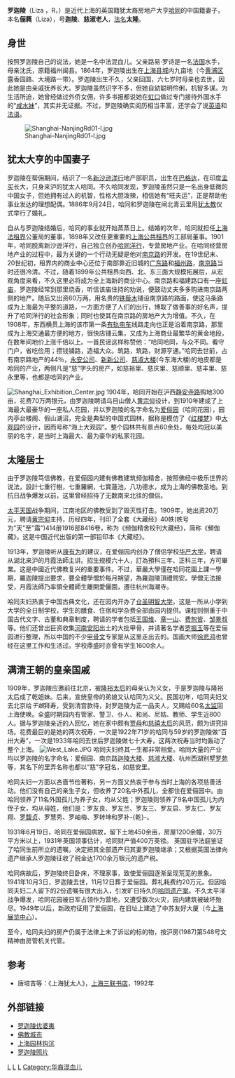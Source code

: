 '''罗迦陵'''（Liza ，R，{{bd|1864年|3月28日|1941年|10月3日|catIdx=L}}）是近代上海的英国籍犹太裔房地产大亨[[哈同|哈同]]的中国籍妻子，本名'''俪蕤'''（Liza），号'''迦陵'''、'''慈淑老人'''，[[法名|法名]]'''太隆'''。

== 身世 ==

按照罗迦陵自己的说法，她是一名中法混血儿。父亲路易·罗诗是一名[[法国|法国]]水手，母亲沈氏，原籍福州闽县。1864年，罗迦陵出生在[[上海县城|上海县城]]内九亩地（今[[黄浦区|黄浦区]]露香园路、大境路一带）。罗迦陵出生不久，父亲回国，六七岁时母亲也去世，因此她是由亲戚抚养长大。罗迦陵虽然识字不多，但她自幼聪明伶俐，机智多谋。为生活所迫，她曾经做过外侨女佣，许多书报都说她在[[虹口|虹口]]做过专门接待外国水手的“[[咸水妹|咸水妹]]”，其实并无证据。不过，罗迦陵确实阅历相当丰富，还学会了说[[英语|英语]]和[[法语|法语]]。

[[File:Shanghai-NanjingRd01-l.jpg|thumb]]

== 犹太大亨的中国妻子 ==
罗迦陵在帮佣期间，结识了一名[[新沙逊洋行|新沙逊洋行]]地产部职员，出生在[[巴格达|巴格达]]，在印度[[孟买|孟买]]长大，只身来沪的犹太人哈同。不久哈同发现，罗迦陵虽然只是一名出身低微的中国女子，但她拥有过人的机智，性格大胆泼辣，相信她有“旺夫运”，正是帮助他事业发达的理想配偶。1886年9月24日，哈同和罗迦陵在闸北青云里用[[犹太教|犹太教]]仪式举行了婚礼。

自从与罗迦陵结婚后，哈同的事业就开始蒸蒸日上。结婚的次年，哈同就担任[[上海法租界|上海法租界]]公董局的董事，1898年又改任更重要的[[上海公共租界|上海公共租界]]的工部局董事。1901年，哈同脱离新沙逊洋行，自己独立创办[[哈同洋行|哈同洋行]]，专营房地产业。在哈同经营房地产业的过程中，最为关键的一个行动无疑是他对[[南京路|南京路]]的开发。在19世纪末、20世纪初，租界内的商业中心还位于南部靠近旧城的[[广东路|广东路]]和[[福州路|福州路]]，[[南京路|南京路]]当时还很冷清。不过，随着1899年公共租界向西、北、东三面大规模拓展后，从宏观角度来看，不久这里必将成为全上海新的商业中心。南京路和福建路口有一座[[虹庙|虹庙]]，罗迦陵经常到那里烧香，听信该庙住持的劝说，便鼓动丈夫多多购进南京路两侧的地产。随后又出资60万两，用名贵的[[铁藜木|铁藜木]]铺设南京路的路面，使这马条路成为上海最为平整的道路，一方面方便了人们的出行，博取了做善事的好名声，提升了哈同洋行的社会形象；同时也使其在南京路的房地产大为增值。不久，在1908年，东西横贯上海的该市第一条[[有轨电车|有轨电车]]线路走向也正是沿着南京路，那里成为上海交通最方便的地方，很快店铺云集，又成为上海商业最繁华的黄金地段，在数年间地价上涨千倍以上。一首民谣这样称赞他：“哈同哈同，与众不同。看守门户，省吃俭用；攒钱铺路，造福大众。筑路，筑路，财源亨通。”哈同去世前，占有南京路地产的44％，[[永安公司|永安公司]]、[[新新公司|新新公司]]、[[慈淑大楼|慈淑大楼]](今东海大楼)的地皮都是哈同的产业，两侧凡是“慈”字头的房产，如慈裕里、慈庆里、慈顺里、慈丰里、慈永里等，也都是哈同的产业。

[[File:Shanghai_Exhibition_Center.jpg|left]]
1904年，哈同开始在沪西[[静安寺路|静安寺路]]购地300亩，花费70万两银元，由罗迦陵聘请乌目山僧人[[黄宗仰|黄宗仰]]设计，到1910年建成了上海最大最豪华的一座私人花园，并以罗迦陵的名字命名为[[爱俪园|爱俪园]]（哈同花园），园内亭台楼阁、假山湖沼，完全是典型的中国式园林，据称是模仿了《[[红楼梦|红楼梦]]》中[[大观园|大观园]]的设计，因而号称“海上大观园”。整个园林共有景点60余处，每处均冠以美丽的名字，是当时上海最大、最为豪华的私家花园。

== 太隆居士 ==

由于罗迦陵笃信佛教，在爱俪园内建有佛教建筑频伽精舍，按照佛经中极乐世界的说法，設計七重行樹，七重羅網，七寶蓮池，八功德水，成为上海的佛教圣地。到抗日战争爆发以前，这里曾经招待了无数南来北往的僧侣。

[[太平天国|太平天国]]战争期间，江南地区的佛教受到了毁灭性打击。1909年，她出资20万元，聘请[[黄宗仰|黄宗仰]]主持，历经四年，刊印了全套《大藏经》40帙(帙号为"天"至"霜")414册1916部8416卷，称为《频伽精舍校刊大藏经》，简称《頻伽藏》。这是中国近代出版的第一部铅印本《大藏经》。

1913年，罗迦陵听从[[康有为|康有为]]的建议，在爱俪园内创办了僧侣学校[[华严大学|华严大学]]，聘请从湖北来沪的月霞法師主讲。招生规模六十人，訂為預科三年、正科三年，方可畢業。这是中國近代佛教复兴的重要事件。不过，華嚴大學僅在哈同花園上課一學期，羅迦陵提出要求，要全體學僧於每月朔望，為羅迦陵頂禮問安。學僧无法接受，月霞法師乃率領全體師生離開愛儷園，遷往杭州海潮寺。

哈同夫妇热衷于中国古典文化，还在园内开办了[[仓圣明智大学|仓圣明智大学]]，这是一所从小学到大学的全日制学校，学生的膳食、住宿和学杂费全部由园内提供。课程则侧重于中国古代文字、古董和典章制度，聘请的学者包括[[王国维|王国维]]、[[章一山|章一山]]、[[费恕皆|费恕皆]]、[[邹景叔|邹景叔]]等。他们还曾出巨资收集[[河南|河南]][[安阳|安阳]]出土的大批甲骨，并请著名学者[[罗振玉|罗振玉]]等在爱俪园进行整理，所以中国的不少[[甲骨文|甲骨文]]专家是从这里走出去的。国画大师[[徐悲鸿|徐悲鸿]]也曾经在这里工作和生活过。学校鼎盛时亦曾有学生1600余人。

== 满清王朝的皇亲国戚 ==

1909年，罗迦陵应邀前往北京，被[[隆裕太后|隆裕太后]]的母亲认为义女，于是罗迦陵与隆裕太后成了乾姐妹。后来，宣统皇帝的弟媳又认哈同为义父。民国初年，哈同夫妇又去北京给''干娘''拜寿，受到清宫款待，封罗迦陵为正一品夫人，又赐给60名[[太监|太监]]回上海使唤。全盛时期园内有管家、警卫、仆人、和尚、尼姑、教师、学生近800人。据与罗迦陵亲近的人回忆，她在家中颇有[[贾母|贾母]]和[[慈禧太后|慈禧太后]]的风范，颇为讲究排场。花费最巨的是她的两次祝寿，一次是1922年71岁的哈同与59岁的罗迦陵做“百卅大寿”，一次是1933年哈同去世后罗迦陵做七十大寿，这两次祝寿当时均轰动了整个上海。
[[File:West_Lake.JPG|thumb]]
哈同夫妇终其一生都非常相爱。哈同大量的产业均以罗迦陵的名字命名：爱俪园、南京路[[迦陵大楼|迦陵大楼]]、[[慈淑大楼|慈淑大楼]]、杭州西湖别墅[[罗苑|罗苑]]等，其名下的里弄名称也都以“慈”字冠名，如慈安里。

哈同夫妇一方面以吝啬节俭著称，另一方面又热衷于参与当时上海的各项慈善活动。他们没有自己的亲生子女，但收养了20名中外孤儿，全都住在爱俪园中。由哈同领养了11名外国孤儿为养子女，均从父姓；罗迦陵则领养了9名中国孤儿为内侄子女，均从母姓，他们是：罗友良、罗友兰、罗友三、罗友启、罗友仁、罗友翔、[[罗馥贞|罗馥贞]]、罗慧秀、罗岫梅、罗转坤和罗补-{乾}-。

1931年6月19日，哈同在爱俪园病故，留下土地450余亩，房屋1200余幢，30万平方米以上，1931年英国领事估计，哈同财产值400万英镑。<!-- 高达一亿七千二百万元的巨额遗产。 -->英国驻华法庭鉴证了哈同生前所立的遗嘱，决定把其全部遗产归其妻罗迦陵继承；又根据英国法律向遗产继承人罗迦陵征收了税金达1700余万银元的遗产税。

哈同病故后，罗迦陵终日卧床，不理家事，致使爱俪园逐渐呈现荒芜的景象。1941年10月3日，罗迦陵去世，11月12日葬于爱俪园。葬礼耗费约20万元。但因哈同夫妇二人留下的2份遗嘱有很大出入，引发旷日持久的[[哈同遗产案|哈同遗产案]]。不久太平洋战争爆发，哈同花园被日军占领作为营地，又遭受数次火灾，园内建筑被破坏殆尽。1949年以后，新政府征用了爱俪园，在旧址上建造了中苏友好大厦（今[[上海展览中心|上海展览中心]]）。
 
至今，哈同夫妇的房产仍属于法律上未了诉讼的标的物，按沪房(1987)第548号文精神由房管机关代管。

== 参考 ==
*唐培吉等：《上海犹太人》，[[上海三联书店|上海三联书店]]，1992年

== 外部链接 ==
*[http://www.foyin.com/Renwu/Print.asp?ArticleID=67918 罗迦陵优婆夷]{{dead link|date=2018年1月 |bot=InternetArchiveBot |fix-attempted=yes }}
*[https://web.archive.org/web/20050422123830/http://www.buddhismcity.net/master/details/259/ 佛教城市]
*[http://www.landscapecn.com/paper/detail.asp?id=492 上海园林钩沉]{{dead link|date=2018年1月 |bot=InternetArchiveBot |fix-attempted=yes }}
*[https://web.archive.org/web/20070929235628/http://www.historyshanghai.com/viewpic.asp?ClassID=34&ID=364 罗迦陵照片]

[[Category:中華民國佛教人物|L]]
[[Category:上海人|L]]
[[Category:法國裔混血兒|L]]
[[Category:华裔混血儿|Category:华裔混血儿]]